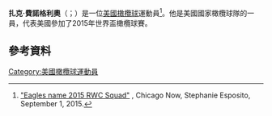 {{blpsources|time=2015-11-21T16:43:51+00:00}}
{{expand|time=2015-11-21T16:43:51+00:00}}
'''扎克·費諾格利奧'''（{{lang-en|Zach Fenoglio}}；{{bd|1989年|7月29日}}）是一位[[美國|美國]][[橄欖球|橄欖球]]運動員<ref>[http://www.chicagonow.com/chicago-rucks/2015/09/eagles-name-2015-rwc-squad/ "Eagles name 2015 RWC Squad"] {{Wayback|url=http://www.chicagonow.com/chicago-rucks/2015/09/eagles-name-2015-rwc-squad/ |date=20151011194112 }}, Chicago Now, Stephanie Esposito, September 1, 2015.</ref>。他是美國國家橄欖球隊的一員，代表美國參加了2015年世界盃橄欖球賽。
==參考資料==
{{Reflist}}
[[Category:美國橄欖球運動員|Category:美國橄欖球運動員]]